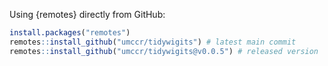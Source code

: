Using {remotes} directly from GitHub:

```r
install.packages("remotes")
remotes::install_github("umccr/tidywigits") # latest main commit
remotes::install_github("umccr/tidywigits@v0.0.5") # released version
```
